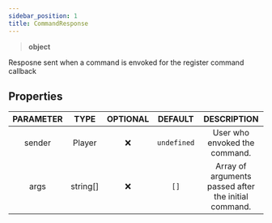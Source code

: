 ```yaml
---
sidebar_position: 1
title: CommandResponse
---
```


> **<Link to="https://developer.mozilla.org/en-US/docs/Web/JavaScript/Reference/Global_Objects/Object">object</Link>**

Resposne sent when a command is envoked for the register command callback

## Properties

| PARAMETER | TYPE | OPTIONAL | DEFAULT | DESCRIPTION |
| :-------: | :--: | :------: | :-----: | :---------: |
| sender | <Link to="/docs/typedefs/player">Player</Link> | ❌ | `undefined` | User who envoked the command. |
| args | <Link to="https://developer.mozilla.org/en-US/docs/Web/JavaScript/Reference/Global_Objects/String">string[]</Link> | ❌ | `[]` | Array of arguments passed after the initial command. |

